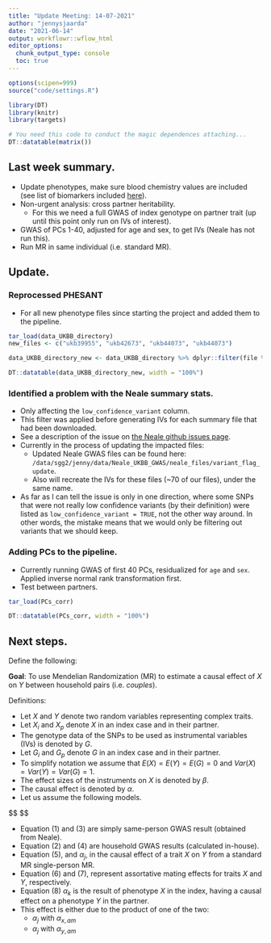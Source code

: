 ```yaml
---
title: "Update Meeting: 14-07-2021"
author: "jennysjaarda"
date: "2021-06-14"
output: workflowr::wflow_html
editor_options:
  chunk_output_type: console
  toc: true
---
```



```r

options(scipen=999)
source("code/settings.R")

library(DT)
library(knitr)
library(targets)

```

```r
# You need this code to conduct the magic dependences attaching...
DT::datatable(matrix())
```

## Last week summary.

- Update phenotypes, make sure blood chemistry values are included (see list of biomarkers included [here](https://biobank.ndph.ox.ac.uk/ukb/label.cgi?id=17518)).
- Non-urgent analysis: cross partner heritability. 
  - For this we need a full GWAS of index genotype on partner trait (up until this point only run on IVs of interest).
- GWAS of PCs 1-40, adjusted for age and sex, to get IVs (Neale has not run this).
- Run MR in same individual (i.e. standard MR).

## Update.

### Reprocessed PHESANT 

- For all new phenotype files since starting the project and added them to the pipeline. 

```r

tar_load(data_UKBB_directory)
new_files <- c("ukb39955", "ukb42673", "ukb44073", "ukb44073")

data_UKBB_directory_new <- data_UKBB_directory %>% dplyr::filter(file %in% !!new_files)

DT::datatable(data_UKBB_directory_new, width = "100%")

```

### Identified a problem with the Neale summary stats.
- Only affecting the `low_confidence_variant` column. 
- This filter was applied before generating IVs for each summary file that had been downloaded.
- See a description of the issue on [the Neale github issues page](https://github.com/Nealelab/UK_Biobank_GWAS/issues/20).
- Currently in the process of updating the impacted files:
  - Updated Neale GWAS files can be found here: `/data/sgg2/jenny/data/Neale_UKBB_GWAS/neale_files/variant_flag_update`.  
  - Also will recreate the IVs for these files (~70 of our files), under the same name. 
-  As far as I can tell the issue is only in one direction, where some SNPs that were not really low confidence variants (by their definition) were listed as `low_confidence_variant = TRUE`, not the other way around. In other words, the mistake means that we would only be filtering out variants that we should keep.

### Adding PCs to the pipeline. 

- Currently running GWAS of first 40 PCs, residualized for `age` and `sex`. Applied inverse normal rank transformation first.  
- Test between partners. 

```r

tar_load(PCs_corr)

DT::datatable(PCs_corr, width = "100%")

```

## Next steps. 

Define the following: 

**Goal**: To use Mendelian Randomization (MR) to estimate a causal effect of ${X}$ on ${Y}$ between household pairs (i.e. *couples*). 

Definitions: 

- Let ${X}$ and ${Y}$ denote two random variables representing complex traits. 
- Let ${X}_i$ and ${X}_p$ denote ${X}$ in an index case and in their partner. 
- The genotype data of the SNPs to be used as instrumental variables (IVs) is denoted by ${G}$. 
- Let ${G}_i$ and ${G}_p$ denote ${G}$ in an index case and in their partner. 
- To simplify notation we assume that $E(X) = E(Y) = E(G) =  0$ and $Var(X) = Var(Y) = Var(G) = 1$. 
- The effect sizes of the instruments on $X$ is denoted by ${\beta}$. 
- The causal effect is denoted by ${\alpha}$.
- Let us assume the following models.

$$
\begin{eqnarray*}
	(1) \; X_{i} &=& G_{i}\cdot {\beta_{x, i\rightarrow i} } + \epsilon \\
	(2) \; X_{p} &=& G_{i}\cdot {\beta_{x, i\rightarrow p} } + \epsilon \\
	(3) \; Y_{i} &=& G_{i}\cdot {\beta_{y, i\rightarrow i} } + \epsilon \\
	(4) \; Y_{p} &=& G_{i}\cdot {\beta_{y, i\rightarrow p} } + \epsilon \\
	(5) \; Y_{i} &=& \alpha_j\cdot X_{i} +\epsilon \\
	(6) \; X_{p} &=& \alpha_{x, am}\cdot X_{i{}} +\epsilon \\
	(7) \; Y_{p} &=& \alpha_{y, am}\cdot Y_{i{}} +\epsilon \\
	(8) \; Y_{p} &=& \alpha_{k}\cdot X_{i} +\epsilon
	
\end{eqnarray*}
$$

- Equation (1) and (3) are simply same-person GWAS result (obtained from Neale).
- Equation (2) and (4) are household GWAS results (calculated in-house).
- Equation (5), and ${\alpha_{j}}$, in the causal effect of a trait ${X}$ on ${Y}$ from a standard MR single-person MR.
- Equation (6) and (7), represent assortative mating effects for traits ${X}$ and ${Y}$, respectively.
- Equation (8) ${\alpha_{k}}$ is the result of phenotype ${X}$ in the index, having a causal effect on a phenotype ${Y}$ in the partner. 
- This effect is either due to the product of one of the two:
  - ${\alpha_{j}}$ with ${\alpha_{x, am}}$ 
  - ${\alpha_{j}}$ with ${\alpha_{y, am}}$ 



